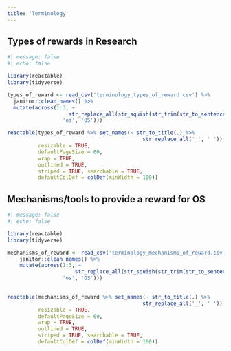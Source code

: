 ```yaml
---
title: 'Terminology'
---
```


## Types of rewards in Research	

```r
#| message: false
#| echo: false

library(reactable)
library(tidyverse)

types_of_reward <- read_csv('terminology_types_of_reward.csv') %>% 
  janitor::clean_names() %>% 
  mutate(across(1:3, ~ 
                    str_replace_all(str_squish(str_trim(str_to_sentence(.))),
                  'os', 'OS'))) 

reactable(types_of_reward %>% set_names(~ str_to_title(.) %>%
                                            str_replace_all('_', ' ')), 
          resizable = TRUE,
          defaultPageSize = 60,
          wrap = TRUE,
          outlined = TRUE,
          striped = TRUE, searchable = TRUE,
          defaultColDef = colDef(minWidth = 100))
```

## Mechanisms/tools to provide a reward for OS

```r
#| message: false
#| echo: false

library(reactable)
library(tidyverse)

mechanisms_of_reward <- read_csv('terminology_mechanisms_of_reward.csv') %>% 
    janitor::clean_names() %>% 
    mutate(across(1:3, ~ 
                      str_replace_all(str_squish(str_trim(str_to_sentence(.))), 
                  'os', 'OS')))
  

reactable(mechanisms_of_reward %>% set_names(~ str_to_title(.) %>%
                                            str_replace_all('_', ' ')), 
          resizable = TRUE,
          defaultPageSize = 60,
          wrap = TRUE,
          outlined = TRUE,
          striped = TRUE, searchable = TRUE,
          defaultColDef = colDef(minWidth = 100))
```
